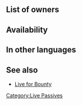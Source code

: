 {{Passive
|type=B
|exclusive=0
|1name=Live for Honor
|1tagid=SID_栄誉の喜び
|1required=-
|1effect=If unit survives, get 1.5x badges from a Training Tower map.<br>(Only highest value applied. Does not stack.)
|1cost=100
|canUseMove={{MoveList|all}}
|canUseWeapon={{WeaponList|all}}
|properties=
}}
==List of owners==
{{Skill Hero List}}
==Availability==
{{PassiveFocusList}}
{{PassiveDistributionList}}
{{PassiveCombatManualList}}
==In other languages==
{{OtherLanguages
|japanese=栄誉の喜び
|german=Für Ehre
|spanishEU=Vivir por el honor
|spanishLA=Vivir por el honor
|french=Honneur
|italian=Vita e onore
|chineseTW=榮譽之喜悅
|portuguese=Viver pela honra
}}
==See also==
* [[Live for Bounty]]
{{Passives Navbox|B}}
[[Category:Live Passives]]